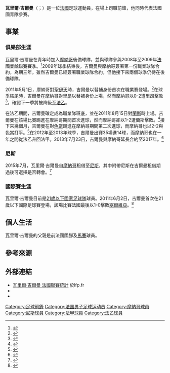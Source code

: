{{noteTA
|G1=Football
|G2=uefa
|G3=法甲
|1=zh-hans:吉尔曼;zh-hk:謝明;zh-tw:吉爾曼;
|2=zh-hans:瓦里尔;zh-hk:華里爾;zh-tw:瓦里爾;
|3=zh-hans:US奥尔良;zh-hant:奧爾良;zh-hk:奧連斯;
|4=zh-hans:沙托鲁; zh-hant:夏托魯;zh-hk:查多魯;
}}

{{Infobox football biography
| name = 瓦里爾·吉爾曼<br>Valère Germain
| image = Valere Germain 2021.jpg
| image_size = 240
| fullname = 瓦里爾·吉爾曼<br>Valère Germain
| birth_date  = {{Birth date and age|1990|4|17}}
| birth_place = [[法國|法國]][[馬賽|馬賽]]
| height = {{height|m=1.80}}
| currentclub = [[蒙彼利埃體育會|蒙彼利埃]] 
| clubnumber = 9
| position = [[前鋒_(足球)|前鋒]]
| youthyears1 = 1996–2002
| youthclubs1 = ASPTT奧連斯
| youthyears2 = 2002–2004
| youthclubs2 = [[奧連斯體育會|奧連斯]]
| youthyears3 = 2004–2005
| youthclubs3 = [[沙托鲁足球俱乐部|沙托鲁]]
| youthyears4 = 2005–2011
| youthclubs4 = [[摩納哥體育會足球會|摩納哥]]
| years1 = 2010–2013
| clubs1 = [[摩納哥體育會足球會|摩納哥II]] 
| caps1 = 31
| goals1 = 14
| years2 = 2011–2017
| clubs2 = [[摩納哥體育會足球會|摩納哥]]
| caps2 = 159
| goals2 = 41
| years3 = 2015–2016
| clubs3 = → [[尼斯蔚藍海岸奧林匹克體操俱樂部|尼斯]]
| caps3 = 38
| goals3 = 14
| years4 = 2017–2021
| clubs4 = [[马赛奥林匹克|马赛]]
| caps4 = 120
| goals4 = 22<!-- LEAGUE CAPS AND GOALS ONLY! THANK YOU -->
| years5 = 2021–
| clubs5 = [[蒙彼利埃體育會|蒙彼利埃]]
| caps5 = 13
| goals5 = 3
| nationalyears1 = 2012
| nationalteam1  = {{le|法國20歲以下國家足球隊|France national under-20 football team|法國 U20}}
| nationalcaps1  = 4
| nationalgoals1 = 2
| nationalyears2 = 2013
| nationalteam2  = [[法國21歲以下國家足球隊|法國 U21]]
| nationalcaps2  = 4
| nationalgoals2 = 0
| club-update = 2019年4月20日
| ntupdate    = 2012年6月1日
}}

'''瓦里爾·吉爾曼'''（{{lang-fr|Valère Germain}}；{{bd|1990年|4月17日}}）是一位[[法國|法國]]足球運動員，在場上司職前鋒，他同時代表法國國青隊參賽。

== 事業 ==
=== 俱樂部生涯 ===
瓦里爾·吉爾曼在青年時加入[[摩納哥體育會足球會|摩納哥]]後備球隊，並與球隊參與2008年至2009年[[法國業餘聯賽|法國業餘聯賽]]賽季。<ref name="AS">{{cite news|title=CHAMPIONS DE FRANCE !|url=http://www.asmonaco.com./en/player/valere-germain-2229.html|work=AS Monaco website|language=fr|date=2008-05-30|accessdate=2012-05-13|archive-url=https://web.archive.org/web/20160821072642/http://www.asmonaco.com/en/player/valere-germain-2229.html|archive-date=2016-08-21|dead-url=yes}}</ref>2009年球季結束後，吉爾曼與摩納哥簽署第一份職業球隊合約，為期三年。雖然吉爾曼已經簽署職業球隊合約，但他接下來兩個球季仍待在後備球隊。

2011年5月1日，摩納哥對[[聖伊天體育會|聖伊天]]時，吉爾曼以替補身份首次在職業賽登場。<ref>{{cite web | url = http://www.ligue1.com/ligue1/feuille_match/53978 | publisher = [[法國職業足球聯賽|Ligue de Football Professionnel]] | title = Saint-Étienne v. Monaco Match Report | language = fr | date = 2011-05-01 | accessdate = 2011-07-27 | archive-url = https://web.archive.org/web/20110505235552/http://www.ligue1.com/ligue1/feuille_match/53978 | archive-date = 2011-05-05 | dead-url = yes }}</ref>在球季結尾時，吉爾曼在摩納哥對[[奧林匹克里昂|里昂]]以替補身份上場，然而摩納哥以0-2遭里昂擊敗<ref>{{cite web | url = http://www.ligue1.com/ligue1/feuille_match/54005 | publisher = [[法國職業足球聯賽|Ligue de Football Professionnel]] | title = Monaco v. Lyon Match Report | language = fr | date = 2011-05-29 | accessdate = 2011-07-27 | archive-url = https://web.archive.org/web/20110603032446/http://www.ligue1.com/ligue1/feuille_match/54005 | archive-date = 2011-06-03 | dead-url = yes }}</ref>，確認下一季將被降級至[[法乙|法乙]]。

在法乙期間，吉爾曼確定成為職業隊班底，並在2011年8月15日對[[蘭斯體育會|蘭斯]]時上場。吉爾曼在該場比賽踢進在摩納哥期間首次進球，然而摩納哥卻以1-2遭蘭斯擊敗。<ref>{{cite web |url= http://www.ligue1.com/ligue2/feuille_match/74776 |publisher= [[法國職業足球聯賽|Ligue de Football Professionnel]] |title= Match Stats AS Monaco - Stade de Reims |language= fr |date= 2011-08-15 |accessdate= 2012-01-20 |archive-date= 2017-03-05 |archive-url= https://web.archive.org/web/20170305132630/http://www.ligue1.com/ligue2/feuille_match/74776 |dead-url= no }}</ref>接下來幾個月，吉爾曼在對[[色當足球俱樂部|色當]]踢進在摩納哥期間第二次進球，而摩納哥也以2-2與色當打平。<ref>{{cite web |url=http://www.ligue1.com/ligue2/feuille_match/74846 |publisher=[[法國職業足球聯賽|Ligue de Football Professionnel]] |title=Match Stats AS Monaco - CS Sedan |date=2011-09-30 |accessdate=2012-01-20 |archive-date=2016-08-22 |archive-url=https://web.archive.org/web/20160822195924/http://www.ligue1.com/ligue2/feuille_match/74846 |dead-url=no }}</ref>在2012年至2013年球季，吉爾曼出賽35場進14球，而摩納哥也在一年之間從法乙升回法甲。2013年7月23日，吉爾曼與摩納哥延長合約至2017年。<ref>{{cite web|title=Germain prolonge son contrat|trans_title=Germain extends his contract|url=http://rmcsport.bfmtv.com/football/monaco-germain-prolonge-son-contrat-402470.html|website=RMC Sport|accessdate=2016-04-15|date=2013-07-23|archive-date=2018-11-07|archive-url=https://web.archive.org/web/20181107104103/https://rmcsport.bfmtv.com/football/monaco-germain-prolonge-son-contrat-402470.html|dead-url=no}}</ref>

=== 尼斯 ===
2015年7月，瓦里爾·吉爾曼自[[摩納哥體育會足球會|摩納哥]]租借至[[尼斯蔚藍海岸奧林匹克體操俱樂部|尼斯]]，其中附帶尼斯在吉爾曼租借期過後可選擇是否轉會。<ref>{{cite news|url= http://m.lequipe.fr/Football/Actualites/Valere-germain-presque-a-nice/572392?xtref=https://www.google.com/&|title= Valère Germain (presque) à Nice (in French)|work= m.lequipe.fr|date= 2015-07-06|accessdate= 2015-09-11|archive-date= 2016-03-04|archive-url= https://web.archive.org/web/20160304112529/http://m.lequipe.fr/Football/Actualites/Valere-germain-presque-a-nice/572392?xtref=https%3A%2F%2Fwww.google.com%2F&|dead-url= no}}</ref>

=== 國際賽生涯 ===
瓦里爾·吉爾曼目前是{{le|法國國家青年足球隊|France national youth football team|法國國青隊}}[[法國21歲以下國家足球隊|21歲以下國家足球隊]]球員。2011年6月2日，吉爾曼首次在21歲以下國際足球賽登場，該場比賽法國最後以1-0擊敗[[塞爾維亞21歲以下國家足球隊|塞爾維亞]]。<ref>{{cite news |url= http://www.sofascore.com/team/football/france-u21/5936 |title= France U21 - Serbia U21 |work= sofascore.com |date= 2011-06-03 |accessdate= 2016-06-11 |archive-date= 2017-04-02 |archive-url= https://web.archive.org/web/20170402013234/http://www.sofascore.com/team/football/france-u21/5936 |dead-url= no }}</ref>

== 個人生活 ==
瓦里爾·吉爾曼的父親是前法國國腳及[[奧林匹克馬賽|馬賽]]球員{{le|布魯諾·吉爾曼|Bruno Germain}}。

== 參考來源 ==
{{reflist|30em}}

== 外部連結 ==
* [https://web.archive.org/web/20171001143955/http://www.ligue1.com/joueur/germain-valere 瓦里爾·吉爾曼 法國聯賽統計] 於lfp.fr
* {{leqstat|id=20221}}
* {{soccerbase|59451|name=瓦里爾·吉爾曼}}

{{蒙彼利埃球员名单}}

{{DEFAULTSORT:Germain, Valere}}
[[Category:足球前鋒|Category:足球前鋒]]
[[Category:法国男子足球运动员|Category:法国男子足球运动员]]
[[Category:摩納哥球員|Category:摩納哥球員]]
[[Category:尼斯球員|Category:尼斯球員]]
[[Category:法甲球員|Category:法甲球員]]
[[Category:法乙球員|Category:法乙球員]]